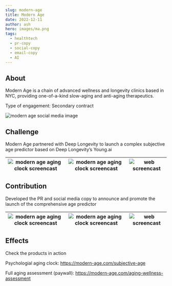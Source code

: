```yaml
---
slug: modern-age 
title: Modern Age 
date: 2022-12-11
author: ash
hero: images/ma.png
tags:
  - healthtech 
  - pr-copy
  - social-copy
  - email-copy 
  - AI 
---
```


## About 

Modern Age is a chain of advanced wellness and longevity clinics based in NYC, providing one-of-a-kind slow-aging and anti-aging therapeutics. 


Type of engagement: Secondary contract 

![modern age social media image](/images/modern-1.png)

## Challenge 

Modern Age partnered with Deep Longevity to launch a complex subjective age predictor based on Deep Longevity’s Young.ai 

| ![modern age aging clock screencast](/images/modern-2.png) | ![modern age aging clock screencast](/images/modern-3.png) | ![web screencast](/images/modern-11.jpg) | 
| --- | --- | --- |


## Contribution 

Developed the PR and social media copy to announce and promote the launch of the comprehensive age predictor 

| ![modern age aging clock screencast](/images/modern-5.png) | ![modern age aging clock screencast](/images/modern-4.png) | ![web screencast](/images/modern-12.jpg) | 
| --- | --- | --- |

## Effects 

Check the products in action 

Psychologial aging clock: https://modern-age.com/subjective-age

Full aging assessment (paywall): https://modern-age.com/aging-wellness-assessment 

